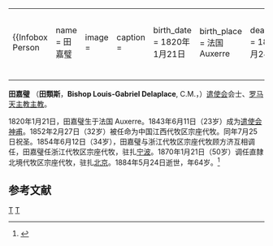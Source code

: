 {|align="right" 
|{{Infobox Person
| name   = 田嘉璧<br />{{lang|la|Bishop Louis-Gabriel Delaplace, C.M.}}
| image     = 
| caption  = 
| birth_date  = 1820年1月21日
| birth_place = 法国 Auxerre
| death_date  = 1884年5月24日
| death_place = [[中国|中国]][[北京|北京]]
| occupation  = 罗马天主教主教
| spouse         = 无
| parents        = 
}}
|-
|}

'''田嘉璧''' （'''田類斯'''，'''Bishop Louis-Gabriel Delaplace''', C.M.，{{bd|1820年|1月21日|1884年|5月24日|catIdx=Delaplace, Louis-Gabriel}}）[[遣使会|遣使会]]会士、[[罗马天主教|罗马天主教]][[主教|主教]]。

1820年1月21日，田嘉璧生于法国 Auxerre。1843年6月11日（23岁）成为[[遣使会|遣使会]][[神甫|神甫]]。1852年2月27日（32岁）被任命为中国江西代牧区宗座代牧。同年7月25日祝圣。1854年6月12日（34岁），田嘉璧与浙江代牧区宗座代牧顾方济互相调任，田嘉璧任浙江代牧区宗座代牧，驻扎[[宁波|宁波]]。1870年1月21日（50岁）调任直隸北境代牧区宗座代牧，驻扎[[北京|北京]]。1884年5月24日逝世，年64岁。<ref>{{Cite web |url=http://www.catholic-hierarchy.org/bishop/bdellg.html |title=Bishop Louis-Gabriel Delaplace [Catholic-Hierarchy] |accessdate=2014-01-04 |archive-date=2013-10-05 |archive-url=https://web.archive.org/web/20131005064849/http://www.catholic-hierarchy.org/bishop/bdellg.html |dead-url=no }}</ref>

==参考文献==
{{reflist}}


{{DEFAULTSORT:Delaplace, Louis-Gabriel}}
[[Category:在华天主教传教士_(清朝)|T]]
[[Category:法国天主教传教士|T]]